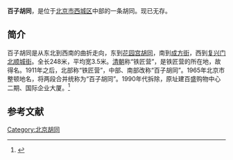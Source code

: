 '''百子胡同'''，是位于[[北京市|北京市]][[西城区|西城区]]中部的一条胡同。现已无存。

==简介==
百子胡同是从东北到西南的曲折走向，东到[[花园宫胡同|花园宫胡同]]，南到[[成方街|成方街]]，西到[[复兴门北顺城街|复兴门北顺城街]]。全长248米，平均宽3.5米。[[清朝|清朝]]称“铁匠营”，是铁匠营的所在地，故得名。1911年之后，北部称“铁匠营”，中部、南部改称“百子胡同”。1965年北京市整顿地名，将两段合并统称为“百子胡同”。1990年代拆除，原址建百盛购物中心二期、国际企业大厦。<ref>{{Cite web |url=http://www.bjdclib.com/subdb/laneculture/lane/200907/t20090702_4186.html |title=百子胡同，东华流韵，2009-07-02 |accessdate=2015-03-07 |archive-date=2015-04-02 |archive-url=https://web.archive.org/web/20150402153535/http://www.bjdclib.com/subdb/laneculture/lane/200907/t20090702_4186.html |dead-url=no }}</ref>

==参考文献==
{{reflist}}

[[Category:北京胡同|Category:北京胡同]]